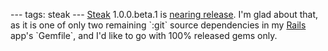---
tags: steak
---
[[Steak]] 1.0.0.beta.1 is [http://github.com/cavalle/steak/commit/5ac538db8673b09fe58a03d86eeec7cd9fcea190 nearing release]. I'm glad about that, as it is one of only two remaining `:git` source dependencies in my [[Rails]] app's `Gemfile`, and I'd like to go with 100% released gems only.
